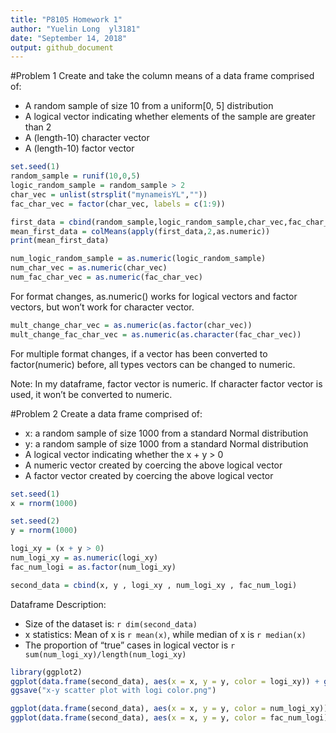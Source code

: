 ```yaml
---
title: "P8105 Homework 1"
author: "Yuelin Long  yl3181"
date: "September 14, 2018"
output: github_document
---
```


#Problem 1
Create and take the column means of a data frame comprised of:

+ A random sample of size 10 from a uniform[0, 5] distribution
+ A logical vector indicating whether elements of the sample are greater than 2
+ A (length-10) character vector
+ A (length-10) factor vector

```r
set.seed(1)
random_sample = runif(10,0,5)
logic_random_sample = random_sample > 2
char_vec = unlist(strsplit("mynameisYL",""))
fac_char_vec = factor(char_vec, labels = c(1:9))

first_data = cbind(random_sample,logic_random_sample,char_vec,fac_char_vec)
mean_first_data = colMeans(apply(first_data,2,as.numeric))
print(mean_first_data)
```


```r
num_logic_random_sample = as.numeric(logic_random_sample)
num_char_vec = as.numeric(char_vec)
num_fac_char_vec = as.numeric(fac_char_vec)
```
For format changes, as.numeric() works for logical vectors and factor vectors, but won't work for character vector.

```r
mult_change_char_vec = as.numeric(as.factor(char_vec))
mult_change_fac_char_vec = as.numeric(as.character(fac_char_vec))
```
For multiple format changes, if a vector has been converted to factor(numeric) before, all types vectors can be changed to numeric.

Note: In my dataframe, factor vector is numeric. If character factor vector is used, it won't be converted to numeric.


#Problem 2
Create a data frame comprised of:

+ x: a random sample of size 1000 from a standard Normal distribution
+ y: a random sample of size 1000 from a standard Normal distribution
+ A logical vector indicating whether the x + y > 0
+ A numeric vector created by coercing the above logical vector
+ A factor vector created by coercing the above logical vector

```r
set.seed(1)
x = rnorm(1000)

set.seed(2)
y = rnorm(1000)

logi_xy = (x + y > 0)
num_logi_xy = as.numeric(logi_xy)
fac_num_logi = as.factor(num_logi_xy)

second_data = cbind(x, y , logi_xy , num_logi_xy , fac_num_logi)
```
Dataframe Description:

* Size of the dataset is: `r dim(second_data)`
* x statistics: Mean of x is `r mean(x)`, while median of x is `r median(x)`
* The proportion of "true" cases in logical vector is `r sum(num_logi_xy)/length(num_logi_xy)`

```r
library(ggplot2)
ggplot(data.frame(second_data), aes(x = x, y = y, color = logi_xy)) + geom_point() + labs(color = "logical variables")
ggsave("x-y scatter plot with logi color.png")

ggplot(data.frame(second_data), aes(x = x, y = y, color = num_logi_xy)) + geom_point() + labs(color = "numeric variables")  
ggplot(data.frame(second_data), aes(x = x, y = y, color = fac_num_logi)) + geom_point() + labs(color = "factor variables") 
```
